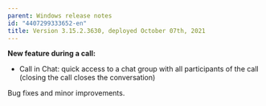 ```yaml
---
parent: Windows release notes
id: "4407299333652-en"
title: Version 3.15.2.3630, deployed October 07th, 2021
---
```

**New feature during a call:**  
- Call in Chat: quick access to a chat group with all participants of the call (closing the call closes the conversation)

  
Bug fixes and minor improvements.


